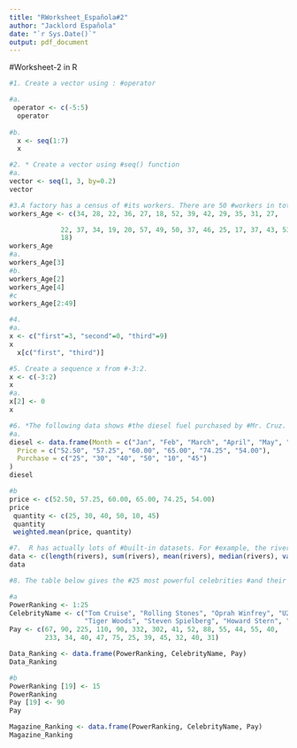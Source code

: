 ```yaml
---
title: "RWorksheet_Española#2"
author: "Jacklord Española"
date: "`r Sys.Date()`"
output: pdf_document
---
```


#Worksheet-2 in R
```r
#1.	Create a vector using : #operator

#a.	
 operator <- c(-5:5)
  operator
  
#b.
  x <- seq(1:7)
  x

```

```r
#2.	* Create a vector using #seq() function
#a.
vector <- seq(1, 3, by=0.2)
vector
```

```r
#3.A factory has a census of #its workers. There are 50 #workers in total. The #following list  shows their #ages 34, 28, 22, 36, 27, 18, #52, 39, 42, 29, 35, 31, 27, #22, 37, 34, 19, 20, 57, 49, #50, 37, 46, 25, 17, 37, 43, #53, 41, 51, 35, 24,33, 41, 53, #40, 18, 44, 38, 41, 48, 27, #39, 19, 30, 61, 54, 58, 26, #18.
workers_Age <- c(34, 28, 22, 36, 27, 18, 52, 39, 42, 29, 35, 31, 27,

             22, 37, 34, 19, 20, 57, 49, 50, 37, 46, 25, 17, 37, 43, 53, 41, 51, 35,   24,33, 41, 53, 40, 18, 44, 38, 41, 48, 27, 39, 19, 30, 61, 54, 58, 26,
             18)
workers_Age
#a.
workers_Age[3]
#b.
workers_Age[2]
workers_Age[4]
#c
workers_Age[2:49]
```

```r
#4.
#a.
x <- c("first"=3, "second"=0, "third"=9)
x
  x[c("first", "third")]
```

```r
#5. Create a sequence x from #-3:2.
x <- c(-3:2)
x
#a.
x[2] <- 0
x

```

```r
#6. *The following data shows #the diesel fuel purchased by #Mr. Cruz.
#a.
diesel <- data.frame(Month = c("Jan", "Feb", "March", "April", "May", "June"),
  Price = c("52.50", "57.25", "60.00", "65.00", "74.25", "54.00"),
  Purchase = c("25", "30", "40", "50", "10", "45")
)
diesel

#b
price <- c(52.50, 57.25, 60.00, 65.00, 74.25, 54.00)  
price
 quantity <- c(25, 30, 40, 50, 10, 45) 
 quantity
 weighted.mean(price, quantity)
```

```r
#7.  R has actually lots of #built-in datasets. For #example, the rivers data #“gives the lengths (in miles) #of 141 “major” rivers in North #America, as compiled by the US #Geological Survey”.
data <- c(length(rivers), sum(rivers), mean(rivers), median(rivers), var(rivers), sd(rivers), min(rivers), max(rivers))
data
```

```r
#8. The table below gives the #25 most powerful celebrities #and their annual pay as ranked #by the editions of Forbes #magazine and as listed on the #Forbes.com website.

#a
PowerRanking <- 1:25
CelebrityName <- c("Tom Cruise", "Rolling Stones", "Oprah Winfrey", "U2", 
                   "Tiger Woods", "Steven Spielberg", "Howard Stern", "50 Cent", "Cast of the sopranos", "Dan Brown", "Bruce Springsteen", "Donald Trump", "Muhammad Ali", "Paul McCartney", "George Lucas", "Elton John", "David Letterman", "Phil Mickelson", "J.K Rowling", "Bradd Pitt", "Peter Jackson", "Dr. Phil McGraw", "Jay Lenon", "Celine Dion", "Kobe Bryant")
Pay <- c(67, 90, 225, 110, 90, 332, 302, 41, 52, 88, 55, 44, 55, 40,
         233, 34, 40, 47, 75, 25, 39, 45, 32, 40, 31)

Data_Ranking <- data.frame(PowerRanking, CelebrityName, Pay)
Data_Ranking

#b
PowerRanking [19] <- 15
PowerRanking
Pay [19] <- 90
Pay

Magazine_Ranking <- data.frame(PowerRanking, CelebrityName, Pay)
Magazine_Ranking
```

